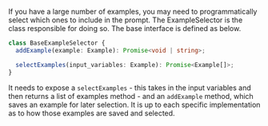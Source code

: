 If you have a large number of examples, you may need to programmatically select which ones to include in the prompt. The ExampleSelector is the class responsible for doing so. The base interface is defined as below.

```typescript
class BaseExampleSelector {
  addExample(example: Example): Promise<void | string>;

  selectExamples(input_variables: Example): Promise<Example[]>;
}
```

It needs to expose a `selectExamples` - this takes in the input variables and then returns a list of examples method - and an `addExample` method, which saves an example for later selection. It is up to each specific implementation as to how those examples are saved and selected.